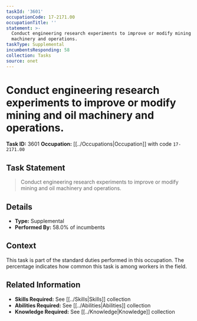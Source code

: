 ```yaml
---
taskId: '3601'
occupationCode: 17-2171.00
occupationTitle: ''
statement: >-
  Conduct engineering research experiments to improve or modify mining and oil
  machinery and operations.
taskType: Supplemental
incumbentsResponding: 58
collection: Tasks
source: onet
---
```

# Conduct engineering research experiments to improve or modify mining and oil machinery and operations.

**Task ID:** 3601
**Occupation:** [[../Occupations|Occupation]] with code `17-2171.00`

## Task Statement

> Conduct engineering research experiments to improve or modify mining and oil machinery and operations.

## Details

- **Type:** Supplemental
- **Performed By:** 58.0% of incumbents

## Context

This task is part of the standard duties performed in this occupation. The percentage indicates how common this task is among workers in the field.

## Related Information

- **Skills Required:** See [[../Skills|Skills]] collection
- **Abilities Required:** See [[../Abilities|Abilities]] collection
- **Knowledge Required:** See [[../Knowledge|Knowledge]] collection
